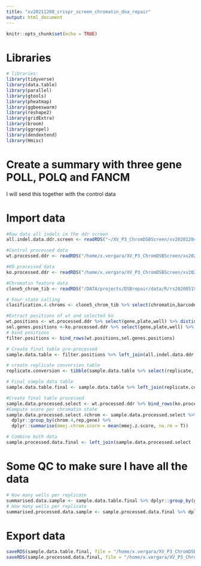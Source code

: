 ```yaml
---
title: "xv20211208_crispr_screen_chromatin_dna_repair"
output: html_document
---
```


```r
knitr::opts_chunk$set(echo = TRUE)
```

# Libraries
```r
# libraries:
library(tidyverse)
library(data.table)
library(parallel)
library(gtools)
library(pheatmap)
library(ggbeeswarm)
library(reshape2)
library(gridExtra)
library(broom)
library(ggrepel)
library(dendextend)
library(Hmisc)
```

# Create a summary with three gene POLL, POLQ and FANCM
I will send this together with the control data


# Import data
```r
#Raw data all indels in the ddr screen
all.indel.data.ddr.screen <- readRDS("~/XV_P3_ChromDSBScreen/xv20201204_agm_ddr_screen/data/xv20210609_ddr_all_indel_data.rds")

#Control processed data
wt.processed.ddr <- readRDS("/home/x.vergara/XV_P3_ChromDSBScreen/xv20201204_agm_ddr_screen/data/xv20210609_screen_ddr_controls.rds") %>% filter(gene == "WT")

#KO processed data 
ko.processed.ddr <- readRDS("/home/x.vergara/XV_P3_ChromDSBScreen/xv20201204_agm_ddr_screen/data/xv20210609_screen_ddr_scores.rds") %>% filter(gene %in% c("POLL","FANCM","POLQ"))

#Chromatin feature data
clone5_chrom_tib <- readRDS("/DATA/projects/DSBrepair/data/R/rs20200519_clone5_newdoms_chromatin.RDS")

# Four state calling
clasification.4.chroms <- clone5_chrom_tib %>% select(chromatin,barcode) %>% dplyr::mutate(chrom.4 = case_when(chromatin %in% c("euchromatin-transcription","other-euchromatin","transcription") ~ "euchromatin", T ~ chromatin)) %>% select(-chromatin)

#Extract positions of wt and selected ko
wt.positions <- wt.processed.ddr %>% select(gene,plate,well) %>% distinct()
sel.genes.positions <-ko.processed.ddr %>% select(gene,plate,well) %>% distinct()
# bind positions
filter.positions <- bind_rows(wt.positions,sel.genes.positions)

# Create final table pre-processed
sample.data.table <- filter.positions %>% left_join(all.indel.data.ddr.screen %>% filter(replicate %in% c("R1","R2") & bio.rep %in% c("B4","B5")), by = c("plate","well")) %>% left_join(clasification.4.chroms, by ="barcode") %>% select(gene,barcode,chrom.4,replicate, bio.rep, freqMMEJ,freqNHEJ,freqCut, MMEJscore,indelreads, plate, well) 

# create replicate conversion table
replicate.conversion <- tibble(sample.data.table %>% select(replicate, bio.rep) %>% unique, rep = c("R1","R4","R5"))

# Final sample data table
sample.data.table.final <- sample.data.table %>% left_join(replicate.conversion,by = c("replicate", "bio.rep")) %>% select(-replicate,-bio.rep)

#Create final table processed
sample.data.processed.select <- wt.processed.ddr %>% bind_rows(ko.processed.ddr) %>% left_join(clasification.4.chroms, by = "barcode") %>% select(gene,barcode,chrom.4,rep = FinRep, mmej.z.score,plate,well)
#Compute score per chromatin state
sample.data.processed.select.4chrom <- sample.data.processed.select %>%
  dplyr::group_by(chrom.4,rep,gene) %>%
  dplyr::summarise(mmej.chrom.score = mean(mmej.z.score, na.rm = T))

# Combine both data
sample.processed.data.final <- left_join(sample.data.processed.select ,sample.data.processed.select.4chrom, by = c("gene", "chrom.4", "rep"))
```


# Some QC to make sure I have all the data
```r
# How many wells per replicate
summarised.data.sample <- sample.data.table.final %>% dplyr::group_by(gene,rep) %>% dplyr::summarise(counts = n())
# How many wells per replicate
summarised.processed.data.sample <- sample.processed.data.final %>% dplyr::group_by(gene,rep) %>% dplyr::summarise(counts = n())
```

# Export data
```r
saveRDS(sample.data.table.final, file = "/home/x.vergara/XV_P3_ChromDSBScreen/xv20201204_agm_ddr_screen/data/xv20211208_sample_dataset_variance_test.rds")
saveRDS(sample.processed.data.final, file = "/home/x.vergara/XV_P3_ChromDSBScreen/xv20201204_agm_ddr_screen/data/xv20211209_sample_dataset_variance_test_processed.rds")
```


